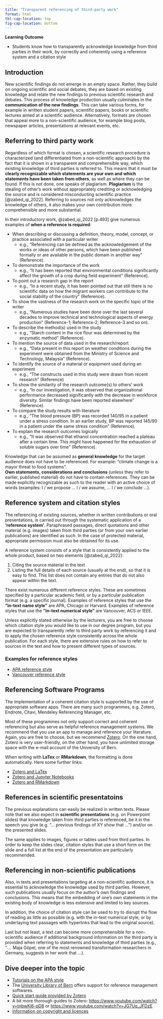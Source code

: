 ```yaml
---
title: "Transparent referencing of third-party work"
format: html
tbl-cap-location: top
fig-cap-location: bottom
---
```


::::: learning
::: learning-header
**Learning Outcome**
:::

::: learning-body
-   Students know how to transparently acknowledge knowledge from third parties in their work, by correctly and coherently using a reference system and a citation style
:::
:::::

## Introduction

New scientific findings do not emerge in an empty space. Rather, they build on ongoing scientific and social debates, they are based on existing knowledge and relate the new findings to previous scientific research and debates. This process of knowledge production usually culminates in the **communication of the new findings**. This can take various forms, for example in written student papers, scientific papers, books or scientific lectures aimed at a scientific audience. Alternatively, formats are chosen that appeal more to a non-scientific audience, for example blog posts, newspaper articles, presentations at relevant events, etc.

## Referring to third party work

Regardless of which format is chosen, a scientific research procedure is characterized (and differentiated from a non-scientific approach) by the fact that it is shown in a transparent and comprehensible way, which existing knowledge of third parties is referred to. This means that it must be **clearly recognizable which statements are your own and which statements have been taken from others**, as well as where they can be found. If this is not done, one speaks of plagiarism. **Plagiarism** is the stealing of other’s work without appropriately crediting or acknowledging the source and is considered misconducting scientific practice [@zabed_qi_2022]. Referring to sources not only acknowledges the knowledge of others, it also makes your own contribution more comprehensible and more substantial.

In their introductory work, @zabed_qi_2022 [p.493] give numerous examples of **when a reference is required**:

-   When describing or discussing a definition, theory, model, concept, or practice associated with a particular writer
    -   e.g., “Referencing can be defined as the acknowledgement of the works or ideas of other persons, which have been published formally or are available in the public domain in another way” (Reference).
-   To demonstrate the importance of the work
    -   e.g., “It has been reported that environmental conditions significantly affect the growth of a crop during field experiment” (Reference).
-   To point out a research gap in the report
    -   e.g., “In a recent study, it has been pointed out that still there is no scientific data on how the migrant workers can contribute to the social stability of the country” (Reference).
-   To show the vastness of the research work on the specific topic of the writer
    -   e.g., “Numerous studies have been done over the last several decades to improve technical and technological aspects of energy production” (Reference-1; Reference-2; Reference-3 and so on).
-   To describe the method(s) used in the study
    -   e.g., “Starch content in the rice flour was determined by the enzymatic method” (Reference).
-   To mention the source of data used in the research/report
    -   e.g., “Data present in this report on weather conditions during the experiment were obtained from the Ministry of Science and Technology, Malaysia” (Reference).
-   To identify the source of a material or equipment used during an experiment
    -   e.g., “The constructs used in this study were drawn from recent research” (Reference)
-   To show the similarity of the research outcome(s) to others’ work
    -   e.g., “In our investigation, it was observed that organizational performance decreased significantly with the decrease in workforce diversity. Similar findings have been reported elsewhere” (Reference).
-   To compare the study results with literature
    -   e.g., “The blood pressure (BP) was recorded 140/95 in a patient under a stress condition. In an earlier study, BP was reported 145/90 in a patient under the same stress condition” (Reference).
-   To explain the research outcomes logically
    -   e.g., “It was observed that ethanol concentration reached a plateau after a certain time. This might have happened for the exhaustion of soluble sugars over time” (Reference).

Knowledge that can be assumed as **general knowledge** for the target audience does not have to be referenced. For example: "climate change is a mayor threat to food systems".\
**Own statements, considerations and conclusions** (unless they refer to earlier, published material) do not have to contain references. They can be made explicitly recognizable as such to the reader with an active choice of words (examples: I / we propose … I / we assume, … I / we conclude …).

## Reference system and citation styles

The referencing of existing sources, whether in written contributions or oral presentations, is carried out through the systematic application of a **‘reference system’**. Paraphrased passages, direct quotations and other material (e.g. images) taken from third parties (or from your own earlier publications) are identified as such. In the case of protected material, appropriate permission must also be obtained for its use.

A reference system consists of a style that is consistently applied to the whole product, based on two elements [@zabed_qi_2022]:

1.  Citing the source material in the text
2.  Listing the full details of each source (usually at the end), so that it is easy to find. This list does not contain any entries that do not also appear within the text.

There exist numerous different reference styles. These are sometimes specified by a particular academic field, or by a particular publication format (e.g. a specific journal). Examples of reference styles that use the **"in-text name style”** are APA, Chicago or Harvard. Examples of reference styles that use the **"in-text numerical style"** are Vancouver, ACS or IEEE.

Unless explicitly stated otherwise by the lecturers, you are free to choose which citation style you would like to use in our degree program, but you are expected to transparently refer to third party work by referencing it and to apply the chosen reference style consistently across the whole publication. For each style, there are extensive rules on how to refer to sources in the text and how to present different types of sources.

::: {.callout-tip collapse="true"}
### Examples for reference styles

-   [APA reference style](https://apastyle.apa.org/style-grammar-guidelines/references/examples){target="_blank"}
-   [Vancouver reference style](https://library.viu.ca/citing/vancouver){target="_blank"}
:::

## Referencing Software Programs

The implementation of a coherent citation style is supported by the use of appropriate software apps. There are many such programmes, e.g. Zotero, Endnote, Citavi, Mendeley Referencing Manager, etc.

Most of these programmes not only support correct and coherent referencing but also serve as helpful reference management systems. We recommend that you use an app to manage and reference your literature. Again, you are free to choose, but we recommend [Zotero](https://www.zotero.org){target="_blank"}. On the one hand, Zotero is very user-friendly, on the other hand, you have unlimited storage space with the e-mail account of the University of Bern.

When writing with **LaTex** or **RMarkdown**, the formatting is done automatically. Here some further links:

-   [Zotero and LaTex](https://libguides.rhul.ac.uk/referencing/Zoterolatex){target="_blank"}
-   [Zotero and Jupyter Notebooks](https://pypi.org/project/jupyterlab-citation-manager/){target="_blank"}
-   [Zotero and RMarkdown](https://gsverhoeven.github.io/post/zotero-rmarkdown-csl/){target="_blank"}

## References in scientific presentatoins

The previous explanations can easily be realized in written texts. Please note that we also expect in **scientific presentations** (e.g. on Powerpoint slides) that knowledge taken from third parties is referenced, be it in the speech you give (e.g. "... previous findings of XY show that ...") and/or on the presented slides.

The same applies to images, figures or tables used from third parties. In order to keep the slides clear, citation styles that use a short form on the slide and a full list at the end of the presentation are particularly recommended.

## Referencing in non-scientific publications

Also, in texts and presentations targeting at a non-scientific audience, it is essential to acknowledge the knowledge used by third parties. However, such publications usually focus on the author's own findings and conclusions. This means that the embedding of one's own statements in the existing body of knowledge is less extensive and limited to key sources.

In addition, the choice of citation style can be used to try to disrupt the flow of reading as little as possible (e.g. with the in-text numerical style, or by underlaying text passages with hyperlinks that lead to the original source).

Last but not least, a text can become more comprehensible for a non-scientific audience if additional background information on the third party is provided when referring to statements and knowledge of third parties (e.g., “…. Maja Göpel, one of the most renowned transformation researchers in Germany, suggests in her work that …).

## Dive deeper into the topic

-   [Tutorials on the APA style](https://apastyle.apa.org/instructional-aids/tutorials-webinars){target="_blank"}
-   The [University Library of Bern](https://www.ub.unibe.ch/services/courses/reference_management_programs/index_eng.html){target="_blank"} offers support for reference management softwares.
-   [Quick start guide provided by Zotero](https://www.zotero.org/support/quick_start_guide){target="_blank"}
-   A bit more thorough guides to Zotero: [https://www.youtube.com/watch?v=tnbwKj6-pD8](https://www.youtube.com/watch?v=tnbwKj6-pD8){target="_blank"} or [https://www.youtube.com/watch?v=JG7Uq_JFDzE](https://www.youtube.com/watch?v=JG7Uq_JFDzE){target="_blank"}
-   [Information on copyright and licences](https://www.snf.ch/media/en/Ta5GhOd5M81J52oQ/Urheberrecht-Verlagsrecht-Lizenzen_Informationsblatt_EN.pdf){target="_blank"}
